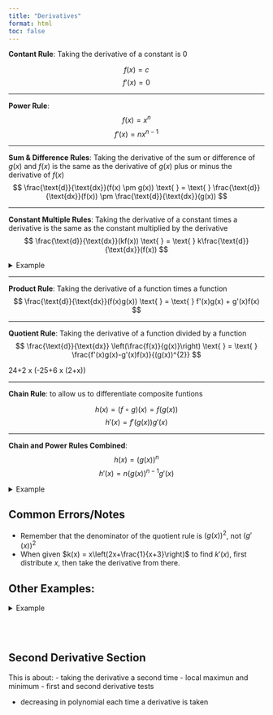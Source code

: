 ```yaml
---
title: "Derivatives"
format: html
toc: false
---
```

 
__Contant Rule__: Taking the derivative of a constant is $0$

$$
f(x) = c
$$
$$
f'(x) = 0
$$

----

__Power Rule__: 
$$
f(x) = x^{n}
$$
$$
f'(x) = nx^{n-1}
$$

----

__Sum & Difference Rules__: Taking the derivative of the sum or difference of $g(x)$ and $f(x)$ is the same as the derivative of $g(x)$ plus or minus the derivative of $f(x)$
$$
\frac{\text{d}}{\text{dx}}(f(x) \pm g(x)) 
\text{ } = \text{ } 
\frac{\text{d}}{\text{dx}}(f(x)) \pm \frac{\text{d}}{\text{dx}}(g(x))
$$

----

__Constant Multiple Rules__: Taking the derivative of a constant times a derivative is the same as the constant multiplied by the derivative
$$
\frac{\text{d}}{\text{dx}}(kf(x)) 
\text{ } = \text{ } 
k\frac{\text{d}}{\text{dx}}(f(x))
$$

<details>
<summary>Example</summary>

$$
\frac{\text{d}}{\text{dx}}\left(\frac{3x}{2}\right)
\text{ } \rightarrow \text{ }
\frac{3}{2}\frac{\text{d}}{\text{dx}}\left(x\right)
\text{ } \rightarrow \text{ }
\frac{3}{2}\left(x^{1-1}\right)
\text{ } \rightarrow \text{ }
\frac{3}{2}
$$

</details>

---- 

__Product Rule__: Taking the derivative of a function times a function
$$
\frac{\text{d}}{\text{dx}}(f(x)g(x)) 
\text{ } = \text{ } 
f'(x)g(x) + g'(x)f(x)
$$

----

__Quotient Rule__: Taking the derivative of a function divided by a function
$$
\frac{\text{d}}{\text{dx}} \left(\frac{f(x)}{g(x)}\right) 
\text{ } = \text{ } 
\frac{f'(x)g(x)-g'(x)f(x)}{(g(x))^{2}}
$$

24+2 x (-25+6 x (2+x)) 

----

__Chain Rule__: to allow us to differentiate composite funtions

$$h(x) = (f \circ g)(x) = f(g(x))$$
$$h'(x) = f'(g(x))g'(x)$$

----

__Chain and Power Rules Combined__:
$$
h(x) = (g(x))^{n}
$$
$$
h'(x) = n(g(x))^{n-1}g'(x)
$$

<details>
<summary>Example</summary>

$$
\textbf{Find }\frac{\text{dy}}{\text{dx}} \text{ if } y = (2-x^{2})^{-5}
$$
$$
\textbf{Answer: } -5(2-x^{2})^{-6}(-2x)
$$

</details>


## Common Errors/Notes

- Remember that the denominator of the quotient rule is $(g(x))^{2}$, not $(g'(x))^{2}$
- When given $k(x) = x\left(2x+\frac{1}{x+3}\right)$ to find $k'(x)$, first distribute $x$, then take the derivative from there. 

## Other Examples: 

<details>
<summary>Example</summary>

Find $k'(x)$
$$
k(x) = -2x\left(h(x) + 2x^{2}g(x))\right)
$$
From here, distribute the $-2x$
$$
k(x) = -2x\left(h(x) + 2x^{2}g(x))\right)
$$
Now take the derivative of each side
$$
\frac{\text{d}}{\text{dx}} \left(k(x)\right) 
\text{ } = \text{ } 
\frac{\text{d}}{\text{dx}} \left( -2x\left(h(x) + 2x^{2}g(x))\right) \right)
$$
Notice the double chain rule
$$
\frac{\text{d}}{\text{dx}} \left(k(x)\right) 
\text{ } = \text{ } 
\frac{\text{d}}{\text{dx}} \left(-2x * h(x) \right) + \frac{\text{d}}{\text{dx}} \left(-4x^{3} * g(x) \right)
$$
Derivative on the right
$$
\frac{\text{d}}{\text{dx}} \left(-2x * h(x) \right) 
\rightarrow 
-2*h(x) - 2x * h'(x)
$$
Derivative on the left
$$
\frac{\text{d}}{\text{dx}} \left(-4x^{3} * g(x) \right) 
\rightarrow 
-12x^{2} * g(x) - 4x^{3} * g'(x)
$$
Now combine everything
$$
k'(x) = \left(-2*h(x) - 2x * h'(x)\right) + \left(-12x^{2} * g(x) - 4x^{3} * g'(x)\right)
$$
Now substitute the values given and use algebra to simplify it

</details>

<br><br>


## Second Derivative Section

This is about: 
- taking the derivative a second time
- local maximun and minimum
- first and second derivative tests

- decreasing in polynomial each time a derivative is taken






<br><br>


<!-- <iframe src="quarto.org" title="W3Schools Free Online Web Tutorials" width="100%" height="300" style="border:1px solid black;"></iframe> -->